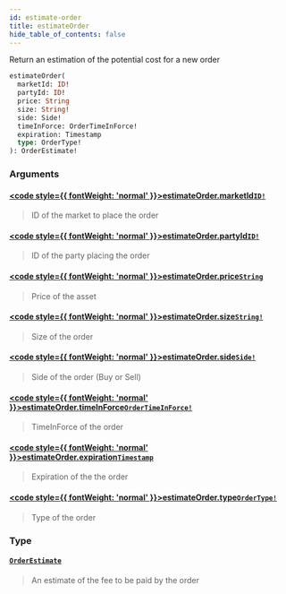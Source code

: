 ```yaml
---
id: estimate-order
title: estimateOrder
hide_table_of_contents: false
---
```








Return an estimation of the potential cost for a new order

```graphql
estimateOrder(
  marketId: ID!
  partyId: ID!
  price: String
  size: String!
  side: Side!
  timeInForce: OrderTimeInForce!
  expiration: Timestamp
  type: OrderType!
): OrderEstimate!
```


### Arguments

#### [<code style={{ fontWeight: 'normal' }}>estimateOrder.<b>marketId</b></code>](#)<Bullet />[`ID!`](/testnet/api/graphql/scalars/id) <Badge class="secondary" text="non-null"/> <Badge class="secondary" text="scalar"/>
> ID of the market to place the order
> 

#### [<code style={{ fontWeight: 'normal' }}>estimateOrder.<b>partyId</b></code>](#)<Bullet />[`ID!`](/testnet/api/graphql/scalars/id) <Badge class="secondary" text="non-null"/> <Badge class="secondary" text="scalar"/>
> ID of the party placing the order
> 

#### [<code style={{ fontWeight: 'normal' }}>estimateOrder.<b>price</b></code>](#)<Bullet />[`String`](/testnet/api/graphql/scalars/string) <Badge class="secondary" text="scalar"/>
> Price of the asset
> 

#### [<code style={{ fontWeight: 'normal' }}>estimateOrder.<b>size</b></code>](#)<Bullet />[`String!`](/testnet/api/graphql/scalars/string) <Badge class="secondary" text="non-null"/> <Badge class="secondary" text="scalar"/>
> Size of the order
> 

#### [<code style={{ fontWeight: 'normal' }}>estimateOrder.<b>side</b></code>](#)<Bullet />[`Side!`](/testnet/api/graphql/enums/side) <Badge class="secondary" text="non-null"/> <Badge class="secondary" text="enum"/>
> Side of the order (Buy or Sell)
> 

#### [<code style={{ fontWeight: 'normal' }}>estimateOrder.<b>timeInForce</b></code>](#)<Bullet />[`OrderTimeInForce!`](/testnet/api/graphql/enums/order-time-in-force) <Badge class="secondary" text="non-null"/> <Badge class="secondary" text="enum"/>
> TimeInForce of the order
> 

#### [<code style={{ fontWeight: 'normal' }}>estimateOrder.<b>expiration</b></code>](#)<Bullet />[`Timestamp`](/testnet/api/graphql/scalars/timestamp) <Badge class="secondary" text="scalar"/>
> Expiration of the the order
> 

#### [<code style={{ fontWeight: 'normal' }}>estimateOrder.<b>type</b></code>](#)<Bullet />[`OrderType!`](/testnet/api/graphql/enums/order-type) <Badge class="secondary" text="non-null"/> <Badge class="secondary" text="enum"/>
> Type of the order
> 

### Type

#### [`OrderEstimate`](/testnet/api/graphql/objects/order-estimate) <Badge class="secondary" text="object"/>
> An estimate of the fee to be paid by the order
> 





